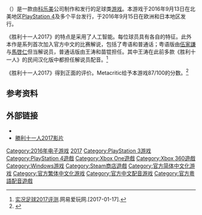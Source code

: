 {{NoteTA
| G1=Games
}}

{{vgname|胜利十一人2017|ja=ウイニングイレブン2017|en=Winning Eleven 2017|diff=yes}}（{{lang-en|Pro Evolution Soccer 2017}}）是一款由[[科乐美|科乐美]]公司制作和发行的足球类[[游戏|游戏]]。本游戏于2016年9月13日在北美地区[[PlayStation_4|PlayStation 4]]及多个平台发行，于2016年9月15日在欧洲和日本地区发行。

《胜利十一人2017》的特点是采用了人工智能。每位球员具有各自的特征。此外本作是系列首次加入官方中文的比赛解说，包括了粤语和普通话；粤语版由[[伍家謙|伍家謙]]与[[馬啓仁|馬啓仁]]但当解说员，普通话版由王涛和苗锟担任。其中王涛在此前多款《胜利十一人》的民间汉化版中都担任解说员配音。<ref>[http://play.163.com/special/news/pro-evolution-soccer-2017-review.html 实况足球2017评测].网易爱玩网.[2017-01-17].</ref>

《胜利十一人2017》得到正面的评价。Metacritic给予本游戏87/100的分数。<ref name="MCPS4">{{cite web|url=http://www.metacritic.com/game/playstation-4/pro-evolution-soccer-2017|title=Pro Evolution Soccer 2017 for PlayStation 4 Reviews |publisher=[[Metacritic|Metacritic]] |accessdate=September 21, 2016}}</ref>

== 参考资料 ==
{{Reflist}}

== 外部链接 ==
*{{Official websites|https://www.konami.com/wepes/2017/as/zh-tw/|繁體中文|https://www.konami.com/wepes/2017/as/zh-cn/|简体中文|https://www.konami.com/wepes/2017/jp/ja/|日文|https://www.konami.com/wepes/2017/eu/en/|英文}}
*[https://www.youtube.com/watch?v=_vVSxu-RZ0M 勝利十一人2017影片]

{{胜利十一人系列}}

{{DEFAULTSORT:Winning Eleven 2017}}
[[Category:2016年电子游戏|Category:2016年电子游戏]]
[[Category:胜利十一人系列|2017]]
[[Category:PlayStation_3游戏|Category:PlayStation 3游戏]]
[[Category:PlayStation_4遊戲|Category:PlayStation 4遊戲]]
[[Category:Xbox_One遊戲|Category:Xbox One遊戲]]
[[Category:Xbox_360遊戲|Category:Xbox 360遊戲]]
[[Category:Windows游戏|Category:Windows游戏]]
[[Category:Steam商店遊戲|Category:Steam商店遊戲]]
[[Category:官方简体中文化游戏|Category:官方简体中文化游戏]]
[[Category:官方繁体中文化游戏|Category:官方繁体中文化游戏]]
[[Category:官方中文配音游戏|Category:官方中文配音游戏]]
[[Category:官方粵語配音遊戲|Category:官方粵語配音遊戲]]
{{sports-videogame-stub}}
{{konami-stub}}